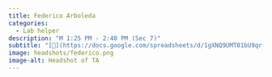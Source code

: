 ```yaml
---
title: Federico Arboleda
categories: 
  - Lab helper
description: "M 1:25 PM - 2:40 PM (Sec 7)"
subtitle: "[🔗](https://docs.google.com/spreadsheets/d/1gXNQ9UMT01bU9qr-YDsA2GIpslldHmfwPg1gcOj2GTA/edit?usp=sharing)"
image: headshots/federico.png
image-alt: Headshot of TA
---
```

